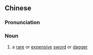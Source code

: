 {{also|宝刀}}
==Chinese==
{{zh-forms|s=宝刀}}

===Pronunciation===
{{zh-pron
|m=bǎodāo
|c=bou2 dou1
|cat=n
}}

===Noun===
{{zh-noun}}

# {{lb|zh|literary}} a [[rare]] or [[expensive]] [[sword]] or [[dagger]]